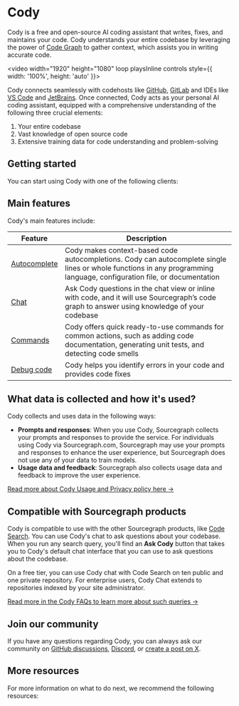 # Cody

Cody is a free and open-source AI coding assistant that writes, fixes, and maintains your code. Cody understands your entire codebase by leveraging the power of [Code Graph](./../core-concepts/code-graph) to gather context, which assists you in writing accurate code.

<video width="1920" height="1080" loop playsInline controls style={{ width: '100%', height: 'auto' }}>
  <source src="https://storage.googleapis.com/sourcegraph-assets/Docs/Media/cody-in-action.mp4" type="video/mp4"/>
</video>

Cody connects seamlessly with codehosts like <a target="blank" href="https://github.com/login?client_id=e917b2b7fa9040e1edd4&return_to=%2Flogin%2Foauth%2Fauthorize%3Fclient_id%3De917b2b7fa9040e1edd4%26response_type%3Dcode%26scope%3Duser%253Aemail%26state%3DeyJSZWRpcmVjdCI6Ii9nZXQtY29keSIsIlByb3ZpZGVySUQiOiJodHRwczovL2dpdGh1Yi5jb20vOjplOTE3YjJiN2ZhOTA0MGUxZWRkNCIsIkNTUkYiOiIyNlJzS1dFMG15LUJKeUNUTDRNT2QtYmhoNUt0ZklMUUZPZVYxRENZY2JJIiwiT3AiOiIifQ">GitHub</a>, <a target="blank" href="https://gitlab.com/users/sign_in">GitLab</a> and IDEs like <a target="blank" href="https://marketplace.visualstudio.com/items?itemName=sourcegraph.cody-ai">VS Code</a> and <a target="blank" href="https://plugins.jetbrains.com/plugin/9682-sourcegraph-cody--code-search">JetBrains</a>. Once connected, Cody acts as your personal AI coding assistant, equipped with a comprehensive understanding of the following three crucial elements:

1. Your entire codebase
2. Vast knowledge of open source code
3. Extensive training data for code understanding and problem-solving

## Getting started

You can start using Cody with one of the following clients:

<ProductCards>
	<ProductCard href="https://marketplace.visualstudio.com/items?itemName=sourcegraph.cody-ai" imgSrc="https://storage.googleapis.com/sourcegraph-assets/docs/images/cody/vscode.svg" imgAlt="VS Code" title="Cody for VS Code!" description="Install Cody's free and open source extension for VS Code. " />
	<ProductCard href="https://plugins.jetbrains.com/plugin/9682-cody-ai-by-sourcegraph" imgSrc="https://storage.googleapis.com/sourcegraph-assets/docs/images/cody/jb_beam.svg" imgAlt="JetBrains" title="Cody for JetBrains (beta)" description="Install Cody's free and open source extension for JetBrains." />
  <ProductCard href="https://github.com/sourcegraph/sg.nvim" imgSrc="https://storage.googleapis.com/sourcegraph-assets/Docs/neovim-logo.png" imgAlt="Neovim" title="Cody for Neovim (experimental)" description="Install Cody's free and open source extension for Neovim." />
  <ProductCard href="https://sourcegraph.com/sign-in?returnTo=/search" imgSrc="https://storage.googleapis.com/sourcegraph-assets/docs/images/cody/cody-logomark-default.svg" imgAlt="Cody Web" title="Cody for Web" description="Use Cody in the Sourcegraph web app." />
  <ProductCard href="https://about.sourcegraph.com/cody/pricing" imgSrc="https://sourcegraph.com/.assets/img/sourcegraph-mark.svg" imgAlt="Cody Enterprise" title="Cody Enterprise" description="Get in touch with our team to try Cody for Sourcegraph Enterprise." />
</ProductCards>

## Main features

Cody's main features include:

<table>
  <thead>
    <tr>
      <th>Feature</th>
      <th>Description</th>
    </tr>
  </thead>
  <tbody>
    <tr>
      <td><a href="cody/capabilities/autocomplete">Autocomplete</a></td>
      <td>Cody makes context-based code autocompletions. Cody can autocomplete single lines or whole functions in any programming language, configuration file, or documentation</td>
    </tr>
    <tr>
      <td><a href="cody/capabilities/chat">Chat</a></td>
      <td>Ask Cody questions in the chat view or inline with code, and it will use Sourcegraph’s code graph to answer using knowledge of your codebase</td>
    </tr>
    <tr>
      <td><a href="cody/capabilities/commands">Commands</a></td>
      <td>Cody offers quick ready-to-use commands for common actions, such as adding code documentation, generating unit tests, and detecting code smells</td>
    </tr>
    <tr>
      <td><a href="cody/capabilities/debug-code">Debug code</a></td>
      <td>Cody helps you identify errors in your code and provides code fixes</td>
    </tr>
  </tbody>
</table>

## What data is collected and how it's used?

Cody collects and uses data in the following ways:

- **Prompts and responses**:  When you use Cody, Sourcegraph collects your prompts and responses to provide the service. For individuals using Cody via Sourcegraph.com, Sourcegraph may use your prompts and responses to enhance the user experience, but Sourcegraph does not use any of your data to train models.
- **Usage data and feedback**:  Sourcegraph also collects usage data and feedback to improve the user experience.

<a target="_blank" href="https://about.sourcegraph.com/terms/cody-notice">Read more about Cody Usage and Privacy policy here →</a>

## Compatible with Sourcegraph products

Cody is compatible to use with the other Sourcegraph products, like [Code Search](./../../code_search/index). You can use Cody's chat to ask questions about your codebase. When you run any search query, you'll find an **Ask Cody** button that takes you to Cody's default chat interface that you can use to ask questions about the codebase.

On a free tier, you can use Cody chat with Code Search on ten public and one private repository. For enterprise users, Cody Chat extends to repositories indexed by your site administrator.

[Read more in the Cody FAQs to learn more about such queries →](./../faq)

## Join our community

If you have any questions regarding Cody, you can always ask our community on [GitHub discussions](https://github.com/sourcegraph/cody/discussions), [Discord](https://discord.com/invite/s2qDtYGnAE), or [create a post on X](https://twitter.com/sourcegraphcody).

## More resources

For more information on what to do next, we recommend the following resources:

<QuickLinks>

<QuickLink title="Cody Quickstart" icon='lightbulb' href="/cody/quickstart" description="This guide recommends first things to try once Cody is up and running." />

<QuickLink title="Cody Use Cases" icon='lightbulb' href="/cody/use-cases" description="Explore some of the handy use cases with Cody and try them yourself." />

<QuickLink title="Cody Troubleshooting Guide" icon='lightbulb' href="/cody/troubleshooting" description="Having trouble with Cody? Review our troubleshooting guide for help." />

<QuickLink title="FAQs" icon='lightbulb' href="/cody/faq" description="Learn about some of the frequently asked questions about Cody." />

</QuickLinks>
